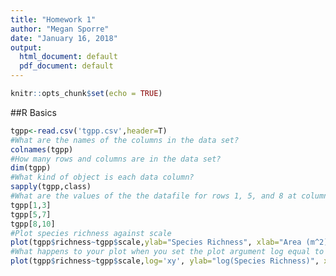 ---
title: "Homework 1"
author: "Megan Sporre"
date: "January 16, 2018"
output:
  html_document: default
  pdf_document: default
---

```{r setup, include=FALSE}
knitr::opts_chunk$set(echo = TRUE)
```
##R Basics
```{r}
tgpp<-read.csv('tgpp.csv',header=T)
#What are the names of the columns in the data set?
colnames(tgpp)
#How many rows and columns are in the data set?
dim(tgpp)
#What kind of object is each data column?
sapply(tgpp,class)
#What are the values of the the datafile for rows 1, 5, and 8 at columns 3, 7, and 10
tgpp[1,3]
tgpp[5,7]
tgpp[8,10]
#Plot species richness against scale
plot(tgpp$richness~tgpp$scale,ylab="Species Richness", xlab="Area (m^2)")
#What happens to your plot when you set the plot argument log equal to 'xy'?
plot(tgpp$richness~tgpp$scale,log='xy', ylab="log(Species Richness)", xlab="log(Area (m^2))")


```

